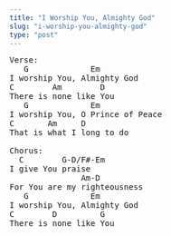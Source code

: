 ```yaml
---
title: "I Worship You, Almighty God"
slug: "i-worship-you-almighty-god"
type: "post"
---
```


<pre>
Verse:
   G             Em
I worship You, Almighty God
C        Am        D
There is none like You
   G             Em
I worship You, O Prince of Peace
C       Am     D 
That is what I long to do

Chorus:
  C        G-D/F#-Em
I give You praise
               Am-D
For You are my righteousness
   G             Em
I worship You, Almighty God
C        D         G
There is none like You
</pre>
